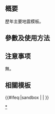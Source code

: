 <includeonly><!-- 在這裡加入模板的保護標識 --></includeonly><noinclude>{{Documentation subpage}}</noinclude>
<!-- 在本行下編輯模板說明 -->

== 概要 ==

歷年主要地震模板。

== 參數及使用方法 ==

== 注意事项 ==

無。

== 相關模板 ==

{{Earthquakes by year templates}}

<includeonly>{{#ifeq:{{SUBPAGENAME}}|sandbox | |
[[Category:各年地震模板|*]]
}}</includeonly>